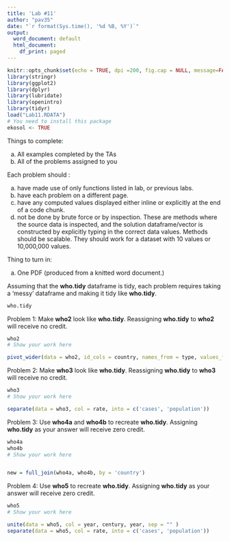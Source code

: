 ---
title: 'Lab #11'
author: "pav35"
date: "`r format(Sys.time(), '%d %B, %Y')`"
output:
  word_document: default
  html_document:
    df_print: paged
---

 
 
```{r setup, include=FALSE}

knitr::opts_chunk$set(echo = TRUE, dpi =200, fig.cap = NULL, message=FALSE, warning=FALSE)
library(stringr)
library(ggplot2)
library(dplyr)
library(lubridate)
library(openintro) 
library(tidyr)
load("Lab11.RDATA")
# You need to install this package
ekosol <- TRUE

```

 
 
Things to complete: 

  a. All examples completed by the TAs
  b. All of the problems assigned to you

Each problem should :

  a. have made use of only functions listed in lab, or previous labs.
  b. have each problem on a different page.
  c. have any computed values displayed either inline or explicitly at the end of a code chunk.
  d. not be done by brute force or by inspection. These are methods where the source data is inspected, and the solution dataframe/vector is constructed by explicitly typing in the correct data values. Methods should be scalable. They should work for a dataset with 10 values or 10,000,000 values.
    
Thing to turn in:

  a. One PDF (produced from a knitted word document.)
  

\newpage

Assuming that the **who.tidy** dataframe is tidy, each problem requires taking a 'messy' dataframe and making it tidy like **who.tidy**.

```{r}
who.tidy
```


Problem 1: Make **who2** look like **who.tidy**. Reassigning **who.tidy** to **who2** will receive no credit.

```{r echo = ekosol}
who2
# Show your work here

pivot_wider(data = who2, id_cols = country, names_from = type, values_from = count)


```


\newpage

Problem 2: Make **who3** look like **who.tidy**. Reassigning **who.tidy** to **who3** will receive no credit.

```{r echo = ekosol}
who3
# Show your work here

separate(data = who3, col = rate, into = c('cases', 'population'))

```



\newpage

Problem 3: Use **who4a** and **who4b** to recreate **who.tidy**. Assigning **who.tidy** as your answer will receive zero credit.

```{r echo = ekosol}
who4a
who4b
# Show your work here


new = full_join(who4a, who4b, by = 'country')
```


\newpage

Problem 4: Use **who5** to recreate **who.tidy**. Assigning **who.tidy** as your answer will receive zero credit.

```{r echo = ekosol}
who5
# Show your work here

unite(data = who5, col = year, century, year, sep = "" )
separate(data = who5, col = rate, into = c('cases', 'population'))

```
